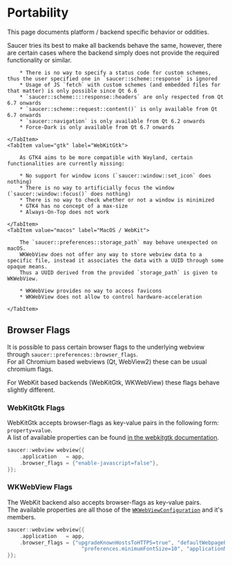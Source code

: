 
# Portability

This page documents platform / backend specific behavior or oddities.  

Saucer tries its best to make all backends behave the same, however, there are certain cases where the backend simply does not provide the required functionality or similar.

<Tabs>
    <TabItem value="qt" label="Qt">
    
        * There is no way to specify a status code for custom schemes, thus the user specified one in `saucer::scheme::response` is ignored
        * Usage of JS `fetch` with custom schemes (and embedded files for that matter) is only possible since Qt 6.6
        * `saucer::scheme::::response::headers` are only respected from Qt 6.7 onwards
        * `saucer::scheme::request::content()` is only available from Qt 6.7 onwards
        * `saucer::navigation` is only available from Qt 6.2 onwards
        * Force-Dark is only available from Qt 6.7 onwards
    
    </TabItem>
    <TabItem value="gtk" label="WebKitGtk">
    
        As GTK4 aims to be more compatible with Wayland, certain functionalities are currently missing:

        * No support for window icons (`saucer::window::set_icon` does nothing)
        * There is no way to artificially focus the window (`saucer::window::focus()` does nothing)
        * There is no way to check whether or not a window is minimized
        * GTK4 has no concept of a max-size
        * Always-On-Top does not work
    
    </TabItem>
    <TabItem value="macos" label="MacOS / WebKit">
    
        The `saucer::preferences::storage_path` may behave unexpected on macOS. 
        WKWebView does not offer any way to store webview data to a specific file, instead it associates the data with a UUID through some opaque means.
        Thus a UUID derived from the provided `storage_path` is given to WKWebView.

        * WKWebView provides no way to access favicons
        * WKWebView does not allow to control hardware-acceleration

    </TabItem>
</Tabs>

## Browser Flags

It is possible to pass certain browser flags to the underlying webview through `saucer::preferences::browser_flags`.  
For all Chromium based webviews (Qt, WebView2) these can be usual chromium flags.

For WebKit based backends (WebKitGtk, WKWebView) these flags behave slightly different.  

### WebKitGtk Flags

WebKitGtk accepts browser-flags as key-value pairs in the following form: `property=value`.  
A list of available properties can be found [in the webkitgtk documentation](https://webkitgtk.org/reference/webkitgtk/stable/class.Settings.html#properties).

```cpp title="Example: Disable JavaScript"
saucer::webview webview{{ 
    .application   = app,
    .browser_flags = {"enable-javascript=false"},
}};
```

### WKWebView Flags

The WebKit backend also accepts browser-flags as key-value pairs.  
The available properties are all those of the [`WKWebViewConfiguration`](https://developer.apple.com/documentation/webkit/wkwebviewconfiguration?language=objc) and it's members.

```cpp title="Example: WebKit Browser-Flags"
saucer::webview webview{{
    .application   = app,
    .browser_flags = {"upgradeKnownHostsToHTTPS=true", "defaultWebpagePreferences.allowsContentJavaScript=false",
                        "preferences.minimumFontSize=10", "applicationNameForUserAgent=\"Saucer App\""},
}};
```
